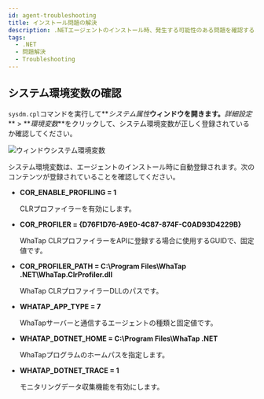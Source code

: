 ```yaml
---
id: agent-troubleshooting
title: インストール問題の解決
description: .NETエージェントのインストール時、発生する可能性のある問題を確認することができます。
tags:
  - .NET
  - 問題解決
  - Troubleshooting
---
```


## システム環境変数の確認

`sysdm.cpl`コマンドを実行して**_システム属性_**ウィンドウを開きます。**_詳細設定_** > **_環境変数_**をクリックして、システム環境変数が正しく登録されているか確認してください。

![ウィンドウシステム環境変数](https://img.whatap.io/media/agent_dotnet/install/system_properties.png)

システム環境変数は、エージェントのインストール時に自動登録されます。次のコンテンツが登録されていることを確認してください。

- **COR_ENABLE_PROFILING = 1**

  CLRプロファイラーを有効にします。

- **COR_PROFILER = {D76F1D76-A9E0-4C87-874F-C0AD93D4229B}**

  WhaTap CLRプロファイラーをAPIに登録する場合に使用するGUIDで、固定値です。

- **COR_PROFILER_PATH = C:\\Program Files\\WhaTap .NET\\WhaTap.ClrProfiler.dll**

  WhaTap CLRプロファイラーDLLのパスです。

- **WHATAP_APP_TYPE = 7**

  WhaTapサーバーと通信するエージェントの種類と固定値です。

- **WHATAP_DOTNET_HOME = C:\\Program Files\\WhaTap .NET**

  WhaTapプログラムのホームパスを指定します。

- **WHATAP_DOTNET_TRACE = 1**

  モニタリングデータ収集機能を有効にします。

